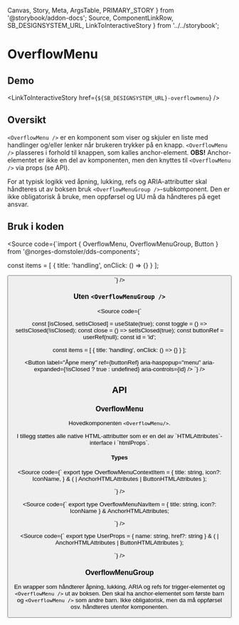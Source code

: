   Canvas,
  Story,
  Meta,
  ArgsTable,
  PRIMARY_STORY
} from '@storybook/addon-docs';
  Source,
  ComponentLinkRow,
  SB_DESIGNSYSTEM_URL,
  LinkToInteractiveStory
} from '../../storybook';

<Meta title="Design system/OverflowMenu/API" component={OverflowMenu} />

# OverflowMenu

<ComponentLinkRow
  docsHref="https://design.domstol.no/987b33f71/p/76d235-overflowmenu/b/5650fd"
  figmaHref="https://www.figma.com/file/ewqSDmkgqDQ5PyOsRp4V5b/?node-id=5773%3A159680"
  githubHref="https://github.com/domstolene/designsystem/tree/master/components/src/components/OverflowMenu"
/>

## Demo

<Canvas>
  <Story id="design-system-overflowmenu--default" height="400px" />
</Canvas>

<Canvas>
  <Story id="design-system-overflowmenu--with-navigation" height="600px" />
</Canvas>

<Canvas>
  <Story
    id="design-system-overflowmenu--with-interactive-user"
    height="450px"
  />
</Canvas>

<LinkToInteractiveStory href={`${SB_DESIGNSYSTEM_URL}-overflowmenu`} />

## Oversikt

`<OverflowMenu />` er en komponent som viser og skjuler en liste med handlinger og/eller lenker når brukeren trykker på en knapp. `<OverflowMenu />` plasseres i forhold til knappen, som kalles anchor-element. **OBS!** Anchor-elementet er ikke en del av komponenten, men den knyttes til `<OverflowMenu />` via props (se API).

For at typisk logikk ved åpning, lukking, refs og ARIA-attributter skal håndteres ut av boksen bruk `<OverflowMenuGroup />`-subkomponent. Den er ikke obligatorisk å bruke, men oppførsel og UU må da håndteres på eget ansvar.

## Bruk i koden

<Source code={`import { OverflowMenu, OverflowMenuGroup, Button } from '@norges-domstoler/dds-components';

const items = [
{ title: 'handling', onClick: () => {} }
];

<OverflowMenuGroup>
  <Button label="Åpne meny" />
  <OverflowMenu items={items} />
</OverflowMenuGroup>
`} />

### Uten `<OverflowMenuGroup />`

<Source code={`

const [isClosed, setIsClosed] = useState(true);
const toggle = () => setIsClosed(!isClosed);
const close = () => setIsClosed(true);
const buttonRef = userRef(null);
const id = 'id';

const items = [
{ title: 'handling', onClick: () => {} }
];

<Button
  label="Åpne meny"
  ref={buttonRef}
  aria-haspopup="menu"
  aria-expanded={!isClosed ? true : undefined}
  aria-controls={id}
/>
<OverflowMenu
  isOpen={!isClosed}
  onClose={close}
  anchorRef={buttonRef}
  items={items}
  id={id}
/>
`} />

## API

### OverflowMenu

Hovedkomponenten `<OverflowMenu/>`.

<ArgsTable story={PRIMARY_STORY} />
I tillegg støttes alle native HTML-attributter som er en del av `HTMLAttributes<HTMLDivElement>`-interface i `htmlProps`.

#### Types

<Source code={`
export type OverflowMenuContextItem = {
  title: string,
  icon?: IconName,
} & (
  | AnchorHTMLAttributes<HTMLAnchorElement>
  | ButtonHTMLAttributes<HTMLButtonElement>
);

`} />

<Source code={`
export type OverflowMenuNavItem = {
  title: string,
  icon?: IconName
} & AnchorHTMLAttributes<HTMLAnchorElement>;

`} />

<Source code={`
export type UserProps = {
  name: string,
  href?: string
} & (
  | AnchorHTMLAttributes<HTMLAnchorElement>
  | ButtonHTMLAttributes<HTMLButtonElement>
);

`} />

### OverflowMenuGroup

En wrapper som håndterer åpning, lukking, ARIA og refs for trigger-elementet og `<OverflowMenu />` ut av boksen. Den skal ha anchor-elementet som første barn og `<OverflowMenu />` som andre barn. Ikke obligatorisk, men da må oppførsel osv. håndteres utenfor komponenten.

<ArgsTable of={OverflowMenuGroup} />
